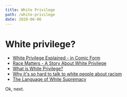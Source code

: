 ```yaml
---
title: White Privilege
path: /white-privilege
date: 2020-06-06
---
```



<Layout>
<SEO title="White Privilege" />

# White privilege?
    
- [White Privilege Explained - in Comic Form](https://everydayfeminism.com/2014/09/white-privilege-explained/white-privilege.mdx)
- [Race Matters - A Story About White Privilege](http://www.raceconscious.org/2017/07/race-matters-story-white-privilege)
- [What is White Privilege?](https://www.tolerance.org/magazine/fall-2018/what-is-white-privilege-really)
- [Why it's so hard to talk to white people about racism](https://goodmenproject.com/featured-content/white-fragility-why-its-so-hard-to-talk-to-white-people-about-racism-twlm/)
- [The Language of White Supremacy](https://www.theatlantic.com/politics/archive/2017/10/the-language-of-white-supremacy/542148/)

<div className="mt-6 flex space-x-4">
    <Link to="/why-care" class="flex-initial rounded-lg bg-white text-purple p-3 no-underline">
    Ok, next.
    </Link>
</div>
</Layout>
